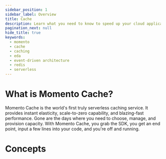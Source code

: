 ```yaml
---
sidebar_position: 1
sidebar_label: Overview
title: Cache
description: Learn what you need to know to speed up your cloud application with the world's first serverless cache.
pagination_next: null
hide_title: true
keywords:
  - momento
  - cache
  - caching
  - eda
  - event-driven architecture
  - redis
  - serverless
---
```


# What is Momento Cache?

Momento Cache is the world's first truly serverless caching service. It provides instant elasticity, scale-to-zero capability, and blazing-fast performance. Gone are the days where you need to choose, manage, and provision capacity. With Momento Cache, you grab the SDK, you get an end point, input a few lines into your code, and you're off and running.


<CardGrid>
  <LinkCard alignText='center' link="/cache/getting-started" title="Getting Started" description="Quickly get up and running with an SDK example." />
  <LinkCard alignText='center' link="/sdks" title="SDKs" description="Explore our open source SDKs." />
  <LinkCard alignText='center' link="/cache/develop" title="Develop" description="Develop with Momento!" />
  <LinkCard alignText='center' link="/cache/develop/language-support" title="API Matrix" description="Check out our language support matrix!" />
</CardGrid>

# Concepts

<CardGrid>
  <LinkCard alignText='center' link="/cache/introduction/what-is-serverless-caching" title="Serverless Caching" description="How Momento shines in the serverless ecosystem. Whether it's caching or messaging, we've got your back when it comes to infrastructure management." />
  <LinkCard alignText='center' link="/cache/introduction/common-caching-strategies" title="Caching strategies" description="Leverage Momento to cache where and how you'd like!" />
  <LinkCard alignText='center' link="/cache/develop/basics/client-configuration-objects" title="Configurations" description="Wherever you go, we have hand-crafted configurations tailored for your environment!" />
  <LinkCard alignText='center' link="https://www.gomomento.com/pricing" title="We scale to zero!" description="No minimum payment, no underutilized resources. Pay for what you use." />
</CardGrid>
